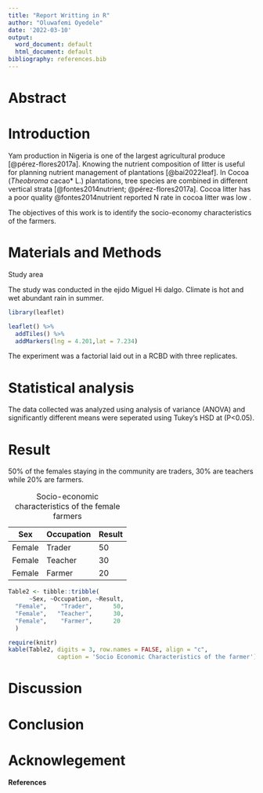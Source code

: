 ```yaml
---
title: "Report Writting in R"
author: "Oluwafemi Oyedele"
date: '2022-03-10'
output:
  word_document: default
  html_document: default
bibliography: references.bib
---
```


# Abstract

# Introduction

Yam production in Nigeria is one of the largest agricultural produce [@pérez-flores2017a]. Knowing the nutrient composition of litter is useful for planning nutrient management of plantations [@bai2022leaf]. In Cocoa (*Theobroma* cacao\* L.) plantations, tree species are combined in different vertical strata [@fontes2014nutrient; @pérez-flores2017a]. Cocoa litter has a poor quality @fontes2014nutrient reported N rate in cocoa litter was low .

The objectives of this work is to identify the socio-economy characteristics of the farmers.

# Materials and Methods

Study area

The study was conducted in the ejido Miguel Hi dalgo. Climate is hot and wet abundant rain in summer.

```r
library(leaflet)

leaflet() %>% 
  addTiles() %>% 
  addMarkers(lng = 4.201,lat = 7.234)
```

The experiment was a factorial laid out in a RCBD with three replicates.

# Statistical analysis

The data collected was analyzed using analysis of variance (ANOVA) and significantly different means were seperated using Tukey's HSD at (P\<0.05).

# Result

50% of the females staying in the community are traders, 30% are teachers while 20% are farmers.

| Sex    | Occupation | Result |
|--------|------------|--------|
| Female | Trader     | 50     |
| Female | Teacher    | 30     |
| Female | Farmer     | 20     |

: Socio-economic characteristics of the female farmers

```r
Table2 <- tibble::tribble(
      ~Sex, ~Occupation, ~Result,
  "Female",    "Trader",      50,
  "Female",   "Teacher",      30,
  "Female",    "Farmer",      20
  )

require(knitr)
kable(Table2, digits = 3, row.names = FALSE, align = "c",
              caption = 'Socio Economic Characteristics of the farmer')

```

# Discussion

# Conclusion

# Acknowlegement

\newpage

**References**
